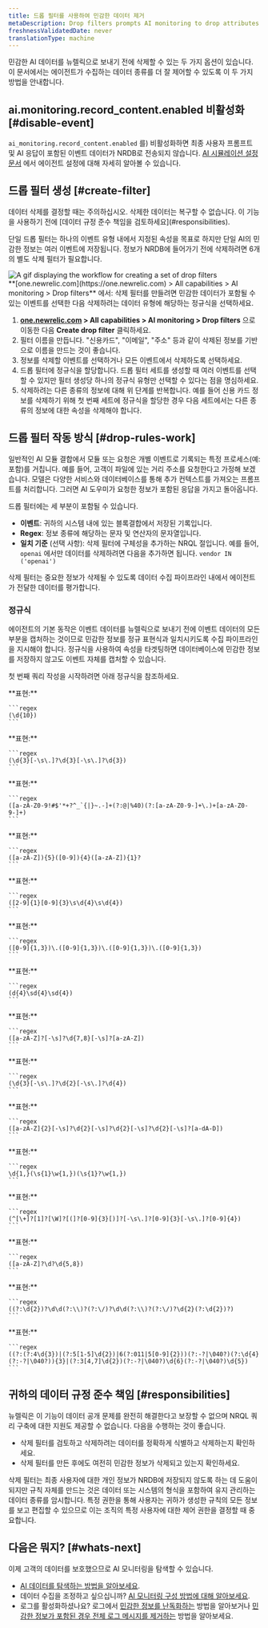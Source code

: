 ```yaml
---
title: 드롭 필터를 사용하여 민감한 데이터 제거
metaDescription: Drop filters prompts AI monitoring to drop attributes containing sensitive data.
freshnessValidatedDate: never
translationType: machine
---
```


민감한 AI 데이터를 뉴렐릭으로 보내기 전에 삭제할 수 있는 두 가지 옵션이 있습니다. 이 문서에서는 에이전트가 수집하는 데이터 종류를 더 잘 제어할 수 있도록 이 두 가지 방법을 안내합니다.

## ai.monitoring.record\_content.enabled 비활성화 [#disable-event]

`ai_monitoring.record_content.enabled` 를) 비활성화하면 최종 사용자 프롬프트 및 AI 응답이 포함된 이벤트 데이터가 NRDB로 전송되지 않습니다. [AI 시뮬레이션 설정 문서](/docs/ai-monitoring/customize-agent-ai-monitoring) 에서 에이전트 설정에 대해 자세히 알아볼 수 있습니다.

## 드롭 필터 생성 [#create-filter]

<Callout variant="caution">
  데이터 삭제를 결정할 때는 주의하십시오. 삭제한 데이터는 복구할 수 없습니다. 이 기능을 사용하기 전에 [데이터 규정 준수 책임을 검토하세요](#responsibilities).
</Callout>

단일 드롭 필터는 하나의 이벤트 유형 내에서 지정된 속성을 목표로 하지만 단일 AI의 민감한 정보는 여러 이벤트에 저장됩니다. 정보가 NRDB에 들어가기 전에 삭제하려면 6개의 별도 삭제 필터가 필요합니다.

<img title="Create a set of drop filters by adding events you want to drop data from" alt="A gif displaying the workflow for creating a set of drop filters" src="/images/ai_screenshot-crop_drop-filter-modal.gif" />

<figcaption>
  <DNT>**[one.newrelic.com](https://one.newrelic.com) &gt; All capabilities &gt; AI monitoring &gt; Drop filters**</DNT> 에서: 삭제 필터를 만들려면 민감한 데이터가 포함될 수 있는 이벤트를 선택한 다음 삭제하려는 데이터 유형에 해당하는 정규식을 선택하세요.
</figcaption>

1. <DNT>**[one.newrelic.com](https://one.newrelic.com) &gt; All capabilities &gt; AI monitoring &gt; Drop filters**</DNT> 으로 이동한 다음 <DNT>**Create drop filter**</DNT> 클릭하세요.
2. 필터 이름을 만듭니다. &quot;신용카드&quot;, &quot;이메일&quot;, &quot;주소&quot; 등과 같이 삭제된 정보를 기반으로 이름을 만드는 것이 좋습니다.
3. 정보를 삭제할 이벤트를 선택하거나 모든 이벤트에서 삭제하도록 선택하세요.
4. 드롭 필터에 정규식을 할당합니다. 드롭 필터 세트를 생성할 때 여러 이벤트를 선택할 수 있지만 필터 생성당 하나의 정규식 유형만 선택할 수 있다는 점을 명심하세요.
5. 삭제하려는 다른 종류의 정보에 대해 위 단계를 반복합니다. 예를 들어 신용 카드 정보를 삭제하기 위해 첫 번째 세트에 정규식을 할당한 경우 다음 세트에서는 다른 종류의 정보에 대한 속성을 삭제해야 합니다.

## 드롭 필터 작동 방식 [#drop-rules-work]

일반적인 AI 모듈 결합에서 모듈 또는 요청은 개별 이벤트로 기록되는 특정 프로세스(예: 포함)를 거칩니다. 예를 들어, 고객이 파일에 있는 거리 주소를 요청한다고 가정해 보겠습니다. 모델은 다양한 서비스와 데이터베이스를 통해 추가 컨텍스트를 가져오는 프롬프트를 처리합니다. 그러면 AI 도우미가 요청한 정보가 포함된 응답을 가지고 돌아옵니다.

드롭 필터에는 세 부분이 포함될 수 있습니다.

* **이벤트**: 귀하의 시스템 내에 있는 블록결합에서 저장된 기록입니다.
* **Regex**: 정보 종류에 해당하는 문자 및 연산자의 문자열입니다.
* **일치 기준** (선택 사항): 삭제 필터에 구체성을 추가하는 NRQL 절입니다. 예를 들어, `openai` 에서만 데이터를 삭제하려면 다음을 추가하면 됩니다. `vendor IN ('openai')`

삭제 필터는 중요한 정보가 삭제될 수 있도록 데이터 수집 파이프라인 내에서 에이전트가 전달한 데이터를 평가합니다.

### 정규식

에이전트의 기본 동작은 이벤트 데이터를 뉴렐릭으로 보내기 전에 이벤트 데이터의 모든 부분을 캡처하는 것이므로 민감한 정보를 정규 표현식과 일치시키도록 수집 파이프라인을 지시해야 합니다. 정규식을 사용하여 속성을 타겟팅하면 데이터베이스에 민감한 정보를 저장하지 않고도 이벤트 자체를 캡처할 수 있습니다.

첫 번째 쿼리 작성을 시작하려면 아래 정규식을 참조하세요.

<CollapserGroup>
  <Collapser id="cahcn" title="캐나다 건강 카드 번호">
    **표현:**

    ```regex
    (\d{10})
    ```
  </Collapser>

  <Collapser id="caphin" title="캐나다 개인 건강/사회 보험 번호(PHIN/SIN)">
    **표현:**

    ```regex
    (\d{3}[-\s\.]?\d{3}[-\s\.]?\d{3})
    ```
  </Collapser>

  <Collapser id="email" title="이메일 주소">
    **표현:**

    ```regex
    ([a-zA-Z0-9!#$'*+?^_`{|}~.-]+(?:@|%40)(?:[a-zA-Z0-9-]+\.)+[a-zA-Z0-9-]+)
    ```
  </Collapser>

  <Collapser id="indiapanid" title="인도 PAN ID">
    **표현:**

    ```regex
    ([a-zA-Z]){5}([0-9]){4}([a-zA-Z]){1}?
    ```
  </Collapser>

  <Collapser id="indiaaadhaar" title="인도 AADHAAR ID">
    **표현:**

    ```regex
    ([2-9]{1}[0-9]{3}\s\d{4}\s\d{4})
    ```
  </Collapser>

  <Collapser id="ipv4" title="IP 주소(ipv4)">
    **표현:**

    ```regex
    ([0-9]{1,3})\.([0-9]{1,3})\.([0-9]{1,3})\.([0-9]{1,3})
    ```
  </Collapser>

  <Collapser id="japanid" title="일본 국민 식별 번호(마이 넘버)">
    **표현:**

    ```regex
    (d{4}\sd{4}\sd{4})
    ```
  </Collapser>

  <Collapser id="spainnid" title="스페인 국가 신분증(NIE/DNI/NIF)">
    **표현:**

    ```regex
    ([a-zA-Z]?[-\s]?\d{7,8}[-\s]?[a-zA-Z])
    ```
  </Collapser>

  <Collapser id="ssn" title="미국 사회 보장 번호">
    **표현:**

    ```regex
    (\d{3}[-\s\.]?\d{2}[-\s\.]?\d{4})
    ```
  </Collapser>

  <Collapser id="uknino" title="영국 국민보험번호(NINO)">
    **표현:**

    ```regex
    ([a-zA-Z]{2}[-\s]?\d{2}[-\s]?\d{2}[-\s]?\d{2}[-\s]?[a-dA-D])
    ```
  </Collapser>

  <Collapser id="usstreetaddress" title="미국 거리 주소">
    **표현:**

    ```regex
    \d{1,}(\s{1}\w{1,})(\s{1}?\w{1,})
    ```
  </Collapser>

  <Collapser id="usphone" title="미국 전화번호">
    **표현:**

    ```regex
    (^[\+]?[1]?[\W]?[(]?[0-9]{3}[)]?[-\s\.]?[0-9]{3}[-\s\.]?[0-9]{4})
    ```
  </Collapser>

  <Collapser id="uspassport" title="미국 여권 번호">
    **표현:**

    ```regex
    ([a-zA-Z]?\d?\d{5,8})
    ```
  </Collapser>

  <Collapser id="dob" title="미국 생년월일">
    **표현:**

    ```regex
    ((?:\d{2})?\d\d(?:\\)?(?:\/)?\d\d(?:\\)?(?:\/)?\d{2}(?:\d{2})?)
    ```
  </Collapser>

  <Collapser id="ccn" title="신용 카드 번호">
    **표현:**

    ```regex
    ((?:(?:4\d{3})|(?:5[1-5]\d{2})|6(?:011|5[0-9]{2}))(?:-?|\040?)(?:\d{4}(?:-?|\040?)){3}|(?:3[4,7]\d{2})(?:-?|\040?)\d{6}(?:-?|\040?)\d{5})
    ```
  </Collapser>
</CollapserGroup>

## 귀하의 데이터 규정 준수 책임 [#responsibilities]

뉴렐릭은 이 기능이 데이터 공개 문제를 완전히 해결한다고 보장할 수 없으며 NRQL 쿼리 구축에 대한 지원도 제공할 수 없습니다. 다음을 수행하는 것이 좋습니다.

* 삭제 필터를 검토하고 삭제하려는 데이터를 정확하게 식별하고 삭제하는지 확인하세요.
* 삭제 필터를 만든 후에도 여전히 민감한 정보가 삭제되고 있는지 확인하세요.

삭제 필터는 최종 사용자에 대한 개인 정보가 NRDB에 저장되지 않도록 하는 데 도움이 되지만 규칙 자체를 만드는 것은 데이터 또는 시스템의 형식을 포함하여 유지 관리하는 데이터 종류를 암시합니다. 특정 권한을 통해 사용자는 귀하가 생성한 규칙의 모든 정보를 보고 편집할 수 있으므로 이는 조직의 특정 사용자에 대한 제어 권한을 결정할 때 중요합니다.

## 다음은 뭐지? [#whats-next]

이제 고객의 데이터를 보호했으므로 AI 모니터링을 탐색할 수 있습니다.

* [AI 데이터를 탐색하는 방법을 알아보세요](/docs/ai-monitoring/view-ai-data).
* 데이터 수집을 조정하고 싶으십니까? [AI 모니터링 구성 방법에 대해 알아보세요](/docs/ai-monitoring/customize-agent-ai-monitoring).
* 로그를 활성화하셨나요? 로그에서 [민감한 정보를 난독화하는](/docs/logs/ui-data/obfuscation-ui) 방법을 알아보거나 [민감한 정보가 포함된 경우 전체 로그 메시지를 제거하는](/docs/logs/ui-data/drop-data-drop-filter-rules) 방법을 알아보세요.
